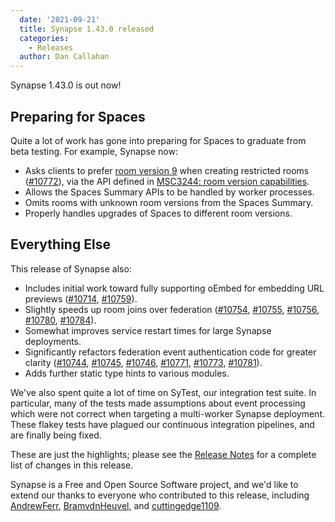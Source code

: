 ```yaml
---
  date: '2021-09-21'
  title: Synapse 1.43.0 released
  categories:
    - Releases
  author: Dan Callahan
---
```


Synapse 1.43.0 is out now!

## Preparing for Spaces

Quite a lot of work has gone into preparing for Spaces to graduate from beta testing. For example, Synapse now:

* Asks clients to prefer [room version 9](https://github.com/matrix-org/matrix-doc/pull/3375) when creating restricted rooms ([#10772](https://github.com/matrix-org/synapse/issues/10772)), via the API defined in [MSC3244: room version capabilities](https://github.com/matrix-org/matrix-doc/pull/3244).
* Allows the Spaces Summary APIs to be handled by worker processes.
* Omits rooms with unknown room versions from the Spaces Summary.
* Properly handles upgrades of Spaces to different room versions.

## Everything Else

This release of Synapse also:

* Includes initial work toward fully supporting oEmbed for embedding URL previews ([#10714](https://github.com/matrix-org/synapse/issues/10714), [#10759](https://github.com/matrix-org/synapse/issues/10759)).
* Slightly speeds up room joins over federation ([#10754](https://github.com/matrix-org/synapse/issues/10754), [#10755](https://github.com/matrix-org/synapse/issues/10755), [#10756](https://github.com/matrix-org/synapse/issues/10756), [#10780](https://github.com/matrix-org/synapse/issues/10780), [#10784](https://github.com/matrix-org/synapse/issues/10784)).
* Somewhat improves service restart times for large Synapse deployments.
* Significantly refactors federation event authentication code for greater clarity ([#10744](https://github.com/matrix-org/synapse/issues/10744), [#10745](https://github.com/matrix-org/synapse/issues/10745), [#10746](https://github.com/matrix-org/synapse/issues/10746), [#10771](https://github.com/matrix-org/synapse/issues/10771), [#10773](https://github.com/matrix-org/synapse/issues/10773), [#10781](https://github.com/matrix-org/synapse/issues/10781)).
* Adds further static type hints to various modules.

We've also spent quite a lot of time on SyTest, our integration test suite. In particular, many of the tests made assumptions about event processing which were not correct when targeting a multi-worker Synapse deployment. These flakey tests have plagued our continuous integration pipelines, and are finally being fixed.

These are just the highlights; please see the [Release Notes](https://github.com/matrix-org/synapse/blob/v1.43.0/CHANGES.md) for a complete list of changes in this release.

Synapse is a Free and Open Source Software project, and we'd like to extend our thanks to everyone who contributed to this release, including [AndrewFerr](https://github.com/AndrewFerr), [BramvdnHeuvel](https://github.com/BramvdnHeuvel), and [cuttingedge1109](https://github.com/cuttingedge1109).

